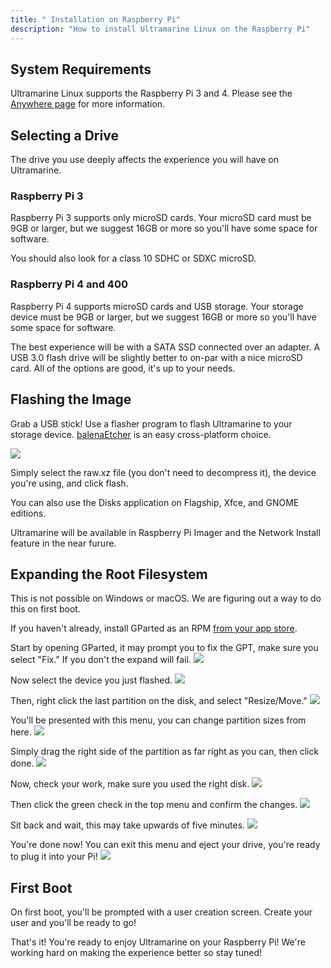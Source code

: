 ```yaml
---
title: " Installation on Raspberry Pi"
description: "How to install Ultramarine Linux on the Raspberry Pi"
---
```



## System Requirements

Ultramarine Linux supports the Raspberry Pi 3 and 4. Please see the [Anywhere page](/en/anywhere/rpi) for more information.

## Selecting a Drive

The drive you use deeply affects the experience you will have on Ultramarine.

### Raspberry Pi 3

Raspberry Pi 3 supports only microSD cards. Your microSD card must be 9GB or larger, but we suggest 16GB or more so you'll have some space for software.

You should also look for a class 10 SDHC or SDXC microSD.

### Raspberry Pi 4 and 400

Raspberry Pi 4 supports microSD cards and USB storage. Your storage device must be 9GB or larger, but we suggest 16GB or more so you'll have some space for software.

The best experience will be with a SATA SSD connected over an adapter. A USB 3.0 flash drive will be slightly better to on-par with a nice microSD card. All of the options are good, it's up to your needs.

## Flashing the Image

Grab a USB stick! Use a flasher program to flash Ultramarine to your storage device. [balenaEtcher](https://www.balena.io/etcher/) is an easy cross-platform choice.

![](/assets/balenaetcher.png)

Simply select the raw.xz file (you don't need to decompress it), the device you're using, and click flash.

You can also use the Disks application on Flagship, Xfce, and GNOME editions.

<Alert type="info">
  Ultramarine will be available in Raspberry Pi Imager and the Network Install
  feature in the near furure.
</Alert>

## Expanding the Root Filesystem

<Alert type="info">
  This is not possible on Windows or macOS. We are figuring out a way to do this
  on first boot.
</Alert>

If you haven't already, install GParted as an RPM [from your app store](/en/linux/software).

Start by opening GParted, it may prompt you to fix the GPT, make sure you select "Fix." If you don't the expand will fail.
![](/assets/gparted/gpt.png)

Now select the device you just flashed.
![](/assets/gparted/disk.png)

Then, right click the last partition on the disk, and select "Resize/Move."
![](/assets/gparted/part.png)

You'll be presented with this menu, you can change partition sizes from here.
![](/assets/gparted/resizemenu.png)

Simply drag the right side of the partition as far right as you can, then click done.
![](/assets/gparted/fillwhole.png)

Now, check your work, make sure you used the right disk.
![](/assets/gparted/checkwork.png)

Then click the green check in the top menu and confirm the changes.
![](/assets/gparted/apply.png)

Sit back and wait, this may take upwards of five minutes.
![](/assets/gparted/progress.png)

You're done now! You can exit this menu and eject your drive, you're ready to plug it into your Pi!
![](/assets/gparted/done.png)

## First Boot

On first boot, you'll be prompted with a user creation screen. Create your user and you'll be ready to go!

That's it! You're ready to enjoy Ultramarine on your Raspberry Pi! We're working hard on making the experience better so stay tuned!
